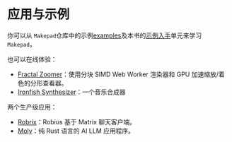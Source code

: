 # 应用与示例

你可以从 `Makepad`仓库中的示例[examples](https://github.com/makepad/makepad/tree/dev/examples)及本书的[示例入手](/examples/introduction)单元来学习 `Makepad`。

也可以在线体验：

- [Fractal Zoomer](https://makepad.nl/makepad-example-fractal-zoom/)：使用分块 SIMD Web Worker 渲染器和 GPU 加速缩放/着色的分形查看器。
- [Ironfish Synthesizer](https://makepad.nl/makepad-example-ironfish/index.html)：一个音乐合成器


两个生产级应用：

- [Robrix](https://github.com/project-robius/robrix)：Robius 基于 Matrix 聊天客户端。
- [Moly](https://github.com/moxin-org/moly)：纯 Rust 语言的 AI LLM 应用程序。
